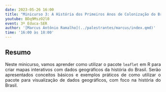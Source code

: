 ```yaml
---
date: 2023-05-26 16:00
title: "Minicurso 3: A História dos Primeiros Anos de Colonização do Brasil Contada Através de Mapas Interativos"
youtube: BDq9MszO2l0
event: 3º Educa-SER
author: '[Marcus Antônio Ramalho](../palestrantes/marcus/index.qmd)'
time: '16:00 às 18:00'
---
```


## Resumo

<div style="text-align: justify;"><p>Neste minicurso, vamos aprender como utilizar o pacote `leaflet` em R para criar mapas interativos com dados geográficos da história do Brasil. Serão apresentados conceitos básicos e exemplos práticos de como utilizar o pacote para visualização de dados geográficos, com foco na história do Brasil.</p></div>
